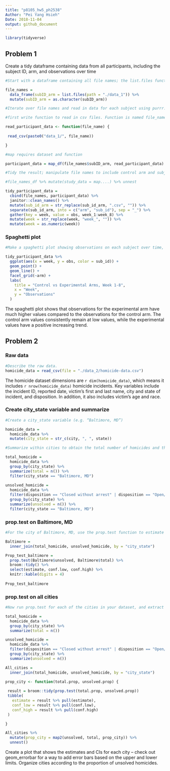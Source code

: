 ```yaml
---
title: "p8105_hw5_ph2538"
Author: "Pei Yang Hsieh"
Date: 2018-11-04
output: github_document
---
```


```r
library(tidyverse)
```


## Problem 1

Create a tidy dataframe containing data from all participants, including the subject ID, arm, and observations over time


```r
#Start with a dataframe containing all file names; the list.files function will help

file_names = 
  data_frame(subID_arm = list.files(path = "./data_1")) %>% 
  mutate(subID_arm = as.character(subID_arm))

#Iterate over file names and read in data for each subject using purrr::map and saving the result as a new variable in the dataframe

#first write function to read in csv files. Function is named file_name.

read_participant_data <- function(file_name) {
  
 read_csv(paste0("data_1/", file_name)) 

}

#map requires dataset and function

participant_data = map_df(file_names$subID_arm, read_participant_data)

#Tidy the result; manipulate file names to include control arm and subject ID, make sure weekly observations are “tidy”, and do any other tidying that’s necessary

#file_names_df %>% mutate(study_data = map....) %>% unnest

tidy_participant_data = 
  cbind(file_names, participant_data) %>% 
  janitor::clean_names() %>% 
  mutate(sub_id_arm = str_replace(sub_id_arm, ".csv", "")) %>% 
  separate(sub_id_arm, into = c("arm", "sub_id"), sep = "_") %>% 
  gather(key = week, value = obs, week_1:week_8) %>% 
  mutate(week = str_replace(week, "week_", "")) %>% 
  mutate(week = as.numeric(week))

```

### Spaghetti plot

```r
#Make a spaghetti plot showing observations on each subject over time, and comment on differences between groups.

tidy_participant_data %>% 
  ggplot(aes(x = week, y = obs, color = sub_id)) +
  geom_point() +
  geom_line() +
  facet_grid(~arm) + 
  labs(
    title = "Control vs Experimental Arms, Week 1-8",
    x = "Week",
    y = "Observations"
  )

```



The spaghetti plot shows that observations for the experimental arm have much higher values compared to the observations for the control arm. The control arm values consistently remain at low values, while the experimental values have a positive increasing trend.




## Problem 2

### Raw data

```r
#Describe the raw data.
homicide_data = read_csv(file = "./data_2/homicide-data.csv")
```


The homicide dataset dimensions are `r dim(homicide_data)`, which means it includes `r nrow(homicide_data)` homicide incidents. Key variables include the incident ID, reported date, victim's first and last name, city and state of incident, and disposition. In addition, it also includes victim's age and race.

### Create city_state variable and summarize

```r
#Create a city_state variable (e.g. “Baltimore, MD”)

homicide_data =
  homicide_data %>% 
  mutate(city_state = str_c(city, ", ", state))

#Summarize within cities to obtain the total number of homicides and the number of unsolved homicides (those for which the disposition is “Closed without arrest” or “Open/No arrest”)

total_homicide =
  homicide_data %>% 
  group_by(city_state) %>% 
  summarize(total = n()) %>% 
  filter(city_state == "Baltimore, MD") 
  
unsolved_homicide =
  homicide_data %>%
  filter(disposition == "Closed without arrest" | disposition == "Open/No arrest") %>% 
  group_by(city_state) %>% 
  summarize(unsolved = n()) %>% 
  filter(city_state == "Baltimore, MD") 

```

### prop.test on Baltimore, MD

```r
#For the city of Baltimore, MD, use the prop.test function to estimate the proportion of homicides that are unsolved; save the output of prop.test as an R object, apply the broom::tidy to this object and pull the estimated proportion and confidence intervals from the resulting tidy dataframe.

Baltimore = 
  inner_join(total_homicide, unsolved_homicide, by = "city_state")

Prop_test_baltimore =
  prop.test(Baltimore$unsolved, Baltimore$total) %>% 
  broom::tidy() %>% 
  select(estimate, conf.low, conf.high) %>% 
  knitr::kable(digits = 4)
  
Prop_test_baltimore

```

### prop.test on all cities


```r
#Now run prop.test for each of the cities in your dataset, and extract both the proportion of unsolved homicides and the confidence interval for each. Do this within a “tidy” pipeline, making use of purrr::map, purrr::map2, list columns and unnest as necessary to create a tidy dataframe with estimated proportions and CIs for each city.

total_homicide =
  homicide_data %>% 
  group_by(city_state) %>% 
  summarize(total = n())

unsolved_homicide =
  homicide_data %>%
  filter(disposition == "Closed without arrest" | disposition == "Open/No arrest") %>% 
  group_by(city_state) %>% 
  summarize(unsolved = n())

All_cities = 
  inner_join(total_homicide, unsolved_homicide, by = "city_state") 

prop_city <- function(total.prop, unsolved.prop) {
  
 result = broom::tidy(prop.test(total.prop, unsolved.prop))
 tibble(
   estimate = result %>% pull(estimate),
   conf_low = result %>% pull(conf.low), 
   conf_high = result %>% pull(conf.high)
 )

}

All_cities %>% 
  mutate(prop_city = map2(unsolved, total, prop_city)) %>% 
  unnest()
```


Create a plot that shows the estimates and CIs for each city – check out geom_errorbar for a way to add error bars based on the upper and lower limits. Organize cities according to the proportion of unsolved homicides.


